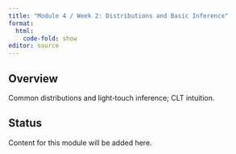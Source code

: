 ```yaml
---
title: "Module 4 / Week 2: Distributions and Basic Inference"
format:
  html:
    code-fold: show
editor: source
---
```


## Overview

Common distributions and light‑touch inference; CLT intuition.

## Status

Content for this module will be added here. 
